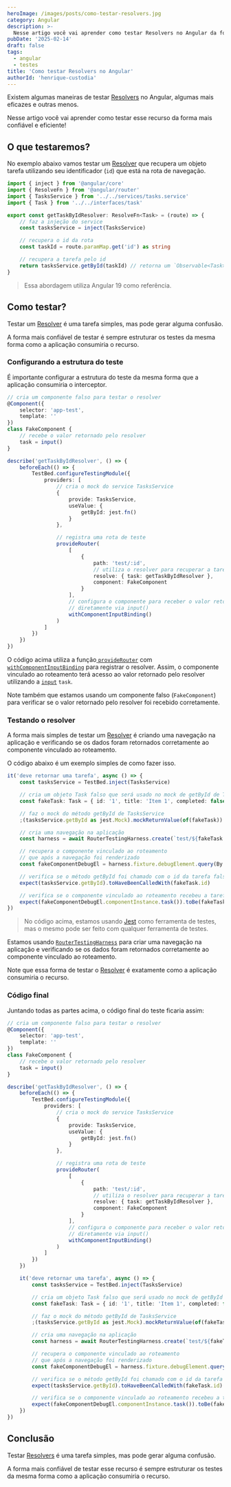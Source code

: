 ```yaml
---
heroImage: /images/posts/como-testar-resolvers.jpg
category: Angular
description: >-
  Nesse artigo você vai aprender como testar Resolvers no Angular da forma mais confiável e eficiente possível.
pubDate: '2025-02-14'
draft: false
tags:
  - angular
  - testes
title: 'Como testar Resolvers no Angular'
authorId: 'henrique-custodia'
---
```



Existem algumas maneiras de testar [Resolvers](https://angular.dev/api/router/ResolveFn?tab=usage-notes) no Angular, algumas mais eficazes e outras menos.

Nesse artigo você vai aprender como testar esse recurso da forma mais confiável e eficiente!

## O que testaremos?

No exemplo abaixo vamos testar um [Resolver](https://angular.dev/api/router/ResolveFn?tab=usage-notes) que recupera um objeto tarefa utilizando seu identificador (`id`) que está na rota de navegação.

```ts
import { inject } from '@angular/core'
import { ResolveFn } from '@angular/router'
import { TasksService } from '../../services/tasks.service'
import { Task } from '../../interfaces/task'

export const getTaskByIdResolver: ResolveFn<Task> = (route) => {
	// faz a injeção do service
	const tasksService = inject(TasksService)

	// recupera o id da rota
	const taskId = route.paramMap.get('id') as string

	// recupera a tarefa pelo id
	return tasksService.getById(taskId) // retorna um `Observable<Task>`
}
```

> Essa abordagem utiliza Angular 19 como referência.

## Como testar?

Testar um [Resolver](https://angular.dev/api/router/ResolveFn?tab=usage-notes) é uma tarefa simples, mas pode gerar alguma confusão.

A forma mais confiável de testar é sempre estruturar os testes da mesma forma como a aplicação consumiria o recurso.

### Configurando a estrutura do teste

É importante configurar a estrutura do teste da mesma forma que a aplicação consumiria o interceptor.

```ts
// cria um componente falso para testar o resolver
@Component({
	selector: 'app-test',
	template: ''
})
class FakeComponent {
	// recebe o valor retornado pelo resolver
	task = input()
}

describe('getTaskByIdResolver', () => {
	beforeEach(() => {
		TestBed.configureTestingModule({
			providers: [
				// cria o mock do service TasksService
				{
					provide: TasksService,
					useValue: {
						getById: jest.fn()
					}
				},

				// registra uma rota de teste
				provideRouter(
					[
						{
							path: 'test/:id',
							// utiliza o resolver para recuperar a tarefa
							resolve: { task: getTaskByIdResolver },
							component: FakeComponent
						}
					],
					// configura o componente para receber o valor retornado pelo resolver
					// diretamente via input()
					withComponentInputBinding()
				)
			]
		})
	})
})
```

O código acima utiliza a função[ `provideRouter`](http://angular.dev/api/router/provideRouter) com [`withComponentInputBinding`](https://angular.dev/api/router/withComponentInputBinding) para registrar o resolver.
Assim, o componente vinculado ao roteamento terá acesso ao valor retornado pelo resolver utilizando a [`input`](https://angular.dev/api/core/input#) `task`.

Note também que estamos usando um componente falso (`FakeComponent`) para verificar se o valor retornado pelo resolver foi recebido corretamente.

### Testando o resolver

A forma mais simples de testar um [Resolver](https://angular.dev/api/router/ResolveFn?tab=usage-notes) é criando
uma navegação na aplicação e verificando se os dados foram retornados corretamente ao componente vinculado ao roteamento.

O código abaixo é um exemplo simples de como fazer isso.

```ts
it('deve retornar uma tarefa', async () => {
	const tasksService = TestBed.inject(TasksService)

	// cria um objeto Task falso que será usado no mock de getById de TasksService
	const fakeTask: Task = { id: '1', title: 'Item 1', completed: false }

	// faz o mock do método getById de TasksService
	;(tasksService.getById as jest.Mock).mockReturnValue(of(fakeTask))

	// cria uma navegação na aplicação
	const harness = await RouterTestingHarness.create(`test/${fakeTask.id}`)

	// recupera o componente vinculado ao roteamento
	// que após a navegação foi renderizado
	const fakeComponentDebugEl = harness.fixture.debugElement.query(By.directive(FakeComponent))

	// verifica se o método getById foi chamado com o id da tarefa falsa
	expect(tasksService.getById).toHaveBeenCalledWith(fakeTask.id)

	// verifica se o componente vinculado ao roteamento recebeu a tarefa retornada pelo resolver
	expect(fakeComponentDebugEl.componentInstance.task()).toBe(fakeTask)
})
```

> No código acima, estamos usando [Jest](https://jestjs.io/pt-BR/) como ferramenta de testes, mas o mesmo pode ser feito com qualquer ferramenta de testes.

Estamos usando [`RouterTestingHarness`](https://angular.dev/api/router/testing/RouterTestingHarness) para criar uma navegação na aplicação
e verificando se os dados foram retornados corretamente ao componente vinculado ao roteamento.

Note que essa forma de testar o [Resolver](https://angular.dev/api/router/ResolveFn?tab=usage-notes) é exatamente como a aplicação consumiria o recurso.

<Ads name='testesAutomatizados' />

### Código final

Juntando todas as partes acima, o código final do teste ficaria assim:

```ts
// cria um componente falso para testar o resolver
@Component({
	selector: 'app-test',
	template: ''
})
class FakeComponent {
	// recebe o valor retornado pelo resolver
	task = input()
}

describe('getTaskByIdResolver', () => {
	beforeEach(() => {
		TestBed.configureTestingModule({
			providers: [
				// cria o mock do service TasksService
				{
					provide: TasksService,
					useValue: {
						getById: jest.fn()
					}
				},

				// registra uma rota de teste
				provideRouter(
					[
						{
							path: 'test/:id',
							// utiliza o resolver para recuperar a tarefa
							resolve: { task: getTaskByIdResolver },
							component: FakeComponent
						}
					],
					// configura o componente para receber o valor retornado pelo resolver
					// diretamente via input()
					withComponentInputBinding()
				)
			]
		})
	})

	it('deve retornar uma tarefa', async () => {
		const tasksService = TestBed.inject(TasksService)

		// cria um objeto Task falso que será usado no mock de getById de TasksService
		const fakeTask: Task = { id: '1', title: 'Item 1', completed: false }

		// faz o mock do método getById de TasksService
		;(tasksService.getById as jest.Mock).mockReturnValue(of(fakeTask))

		// cria uma navegação na aplicação
		const harness = await RouterTestingHarness.create(`test/${fakeTask.id}`)

		// recupera o componente vinculado ao roteamento
		// que após a navegação foi renderizado
		const fakeComponentDebugEl = harness.fixture.debugElement.query(By.directive(FakeComponent))

		// verifica se o método getById foi chamado com o id da tarefa falsa
		expect(tasksService.getById).toHaveBeenCalledWith(fakeTask.id)

		// verifica se o componente vinculado ao roteamento recebeu a tarefa retornada pelo resolver
		expect(fakeComponentDebugEl.componentInstance.task()).toBe(fakeTask)
	})
})
```

## Conclusão

Testar [Resolvers](https://angular.dev/api/router/ResolveFn?tab=usage-notes) é uma tarefa simples, mas pode gerar alguma confusão.

A forma mais confiável de testar esse recurso é sempre estruturar os testes da mesma forma como a aplicação consumiria o recurso.
